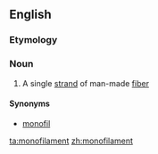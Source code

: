 ==English==

===Etymology===
{{prefix|mono|filament}}

===Noun===
{{en-noun}}

# {{context|textiles|lang=en}} A single [[strand]] of man-made [[fiber]]

====Synonyms====
*[[monofil]]

[[ta:monofilament]]
[[zh:monofilament]]